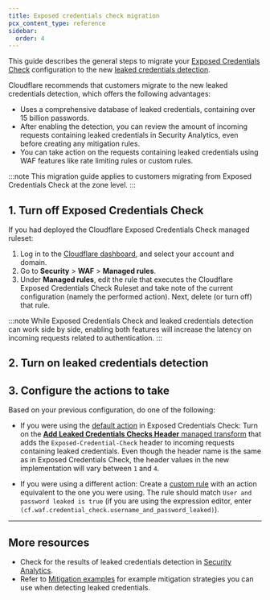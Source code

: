 ```yaml
---
title: Exposed credentials check migration
pcx_content_type: reference
sidebar:
  order: 4
---
```



This guide describes the general steps to migrate your [Exposed Credentials Check](/waf/managed-rules/check-for-exposed-credentials/) configuration to the new [leaked credentials detection](/waf/detections/leaked-credentials/).

Cloudflare recommends that customers migrate to the new leaked credentials detection, which offers the following advantages:

- Uses a comprehensive database of leaked credentials, containing over 15 billion passwords.
- After enabling the detection, you can review the amount of incoming requests containing leaked credentials in Security Analytics, even before creating any mitigation rules.
- You can take action on the requests containing leaked credentials using WAF features like rate limiting rules or custom rules.

:::note
This migration guide applies to customers migrating from Exposed Credentials Check at the zone level.
:::

## 1. Turn off Exposed Credentials Check

If you had deployed the Cloudflare Exposed Credentials Check managed ruleset:

1. Log in to the [Cloudflare dashboard](https://dash.cloudflare.com/), and select your account and domain.
2. Go to **Security** > **WAF** > **Managed rules**.
3. Under **Managed rules**, edit the rule that executes the Cloudflare Exposed Credentials Check Ruleset and take note of the current configuration (namely the performed action). Next, delete (or turn off) that rule.

:::note
While Exposed Credentials Check and leaked credentials detection can work side by side, enabling both features will increase the latency on incoming requests related to authentication.
:::

## 2. Turn on leaked credentials detection

<Render file="leaked-credentials-detection-enable" />

## 3. Configure the actions to take

Based on your previous configuration, do one of the following:

- If you were using the [default action](/waf/managed-rules/check-for-exposed-credentials/#available-actions) in Exposed Credentials Check: Turn on the [**Add Leaked Credentials Checks Header** managed transform](/rules/transform/managed-transforms/reference/#add-leaked-credentials-checks-header) that adds the `Exposed-Credential-Check` header to incoming requests containing leaked credentials. Even though the header name is the same as in Exposed Credentials Check, the header values in the new implementation will vary between `1` and `4`.

- If you were using a different action: Create a [custom rule](/waf/custom-rules/) with an action equivalent to the one you were using. The rule should match `User and password leaked is true` (if you are using the expression editor, enter `(cf.waf.credential_check.username_and_password_leaked)`).

---

## More resources

- Check for the results of leaked credentials detection in [Security Analytics](/waf/analytics/security-analytics/).
- Refer to [Mitigation examples](/waf/detections/leaked-credentials/examples/) for example mitigation strategies you can use when detecting leaked credentials.
